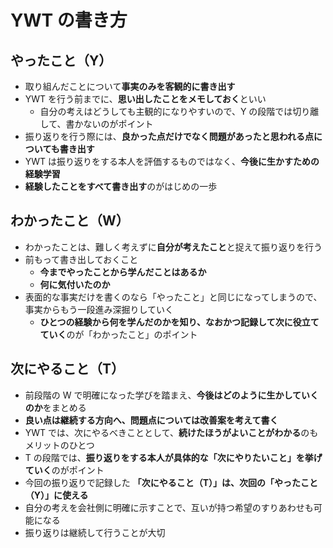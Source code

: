 # YWT の書き方

## やったこと（Y）

- 取り組んだことについて**事実のみを客観的に書き出す**
- YWT を行う前までに、**思い出したことをメモしておく**といい
  - 自分の考えはどうしても主観的になりやすいので、Y の段階では切り離して、書かないのがポイント
- 振り返りを行う際には、**良かった点だけでなく問題があったと思われる点についても書き出す**
- YWT は振り返りをする本人を評価するものではなく、**今後に生かすための経験学習**
- **経験したことをすべて書き出す**のがはじめの一歩

## わかったこと（W）

- わかったことは、難しく考えずに**自分が考えたこと**と捉えて振り返りを行う
- 前もって書き出しておくこと
  - **今までやったことから学んだことはあるか**
  - **何に気付いたのか**
- 表面的な事実だけを書くのなら「やったこと」と同じになってしまうので、事実からもう一段進み深掘りしていく
  - **ひとつの経験から何を学んだのかを知り、なおかつ記録して次に役立てていく**のが「わかったこと」のポイント

## 次にやること（T）

- 前段階の W で明確になった学びを踏まえ、**今後はどのように生かしていくのか**をまとめる
- **良い点は継続する方向へ、問題点については改善案を考えて書く**
- YWT では、次にやるべきこととして、**続けたほうがよいことがわかる**のもメリットのひとつ
- T の段階では、**振り返りをする本人が具体的な「次にやりたいこと」を挙げていく**のがポイント
- 今回の振り返りで記録した **「次にやること（T）」は、次回の「やったこと（Y）」に使える**
- 自分の考えを会社側に明確に示すことで、互いが持つ希望のすりあわせも可能になる
- 振り返りは継続して行うことが大切
